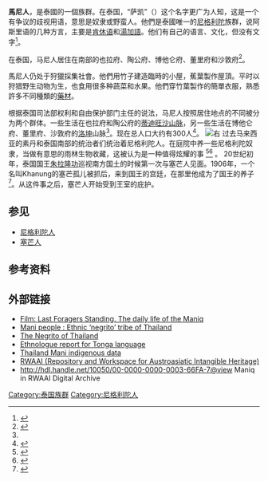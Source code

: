 {{ethnic group|
|group= 马尼人
|image      = Image_from_page_620_of_"Annual_report_of_the_Board_of_Regents_of_the_Smithsonian_Institution"_(1846).jpg
|caption    =
|population = 500<ref>[https://www.nationthailand.com/news/30361977 Child dies as malaria outbreak hits Maniq tribal people]</ref>
|popplace   = [[泰国南部地区|泰国南部地区]]
|rels       = [[泛灵论|泛灵论]] 
|langs      = [[肯休语|肯休语]]，[[湯加語_(南亞語系)|湯加語]]，<br>[[泰语|泰语]]（[[第二语言|第二语言]]）
|related    = [[塞芒人|塞芒人]]
}}'''馬尼人'''，是泰國的一個族群。在泰国，“萨凯”（{{lang-th|ซาไก}}）这个名字更广为人知，这是一个有争议的歧视用语，意思是奴隶或野蛮人。他們是泰國唯一的[[尼格利陀人|尼格利陀]]族群，说阿斯里语的几种方言，主要是[[肯休语|肯休语]]和[[湯加語_(南亞語系)|湯加語]]。他们有自己的语言、文化，但没有文字<ref name="NM-20191021">{{cite journal |last1=Ernst |first1=Gabriel |title=“We try to not be Thai”: the everyday resistance of ethnic minorities |journal=New Mandala |date=21 October 2019 |url=https://www.newmandala.org/we-try-to-not-be-thai-the-everyday-resistance-of-ethnic-minorities/ |accessdate=20 April 2020}}</ref>。

在泰国，马尼人居住在南部的也拉府、陶公府、博他仑府、董里府和沙敦府<ref name="BP-20171223">{{cite news|last1=Laohong|first1=King-Oua|title=Sea gypsies want a chance to settle down|url=https://www.bangkokpost.com/news/general/1384430/sea-gypsies-want-a-chance-to-settle-down|accessdate=23 December 2017|work=Bangkok Post|date=23 December 2017}}</ref>。

馬尼人仍处于狩獵採集社會。他們用竹子建造臨時的小屋，蕉葉製作屋頂。平时以狩猎野生动物为生，也食用很多种蔬菜和水果。他們穿竹葉製作的簡單衣服，熟悉許多不同種類的[[藥材|藥材]]。

根据泰国司法部权利和自由保护部门主任的说法，马尼人按照居住地点的不同被分为两个群体。一些生活在也拉府和陶公府的[[蒂迪旺沙山脉|蒂迪旺沙山脉]]，另一些生活在博他仑府、董里府、沙敦府的[[洛坤|洛坤]]山脉<ref name="BP-20171223" />。现在总人口大约有300人<ref name="TheMani">{{cite web|last1=Thonghom|last2=Weber|first2=George|title=36. The Negrito of Thailand; The Mani|url=http://www.andaman.org/BOOK/chapter36/text36.htm|website=Andaman.org|accessdate=23 December 2017|archiveurl=https://web.archive.org/web/20130520173144/http://www.andaman.org/BOOK/chapter36/text36.htm|archivedate=20 May 2013}}</ref>。
[[File:Scottish_geographical_magazine_(1885)_(14597445898).jpg|右]]
过去马来西亚的素丹和泰国南部的统治者们统治着尼格利陀人。在庭院中养一些尼格利陀奴隶，当做有意思的雨林生物收藏，这被认为是一种值得炫耀的事
<ref>{{cite journal|url=http://www.sac.or.th/databases/siamrarebooksold/main/index.php/history/jss/307-the-negrito-of-peninsular-thailand |title=The Negrito of Peninsular Thailand |author=John H. Brandt |journal=Journal of the Siam Society |volume=49 |issue=Pt. 2 |publisher=Sirindhorn Anthropology Centre |year=1961 |accessdate=2019-01-30}}</ref><ref name="AHOM">{{cite book|author=Barbara Watson Andaya & Leonard Y Andaya|title=A History of Malaysia|year=2016|publisher=Macmillan International Higher Education|isbn=978-11-376-0515-3|pages=168–169}}</ref> 。
20世纪初年，泰国国王[[朱拉隆功|朱拉隆功]]巡视南方国土的时候第一次与塞芒人见面。1906年，一个名叫Khanung的塞芒孤儿被抓后，来到国王的宫廷，在那里他成为了国王的养子<ref>{{cite journal |last=Woodhouse |first= Leslie |date=Spring 2012 |title= Concubines with Cameras: Royal Siamese Consorts Picturing Femininity and Ethnic Difference in Early 20th Century Siam |url=http://quod.lib.umich.edu/t/tap/7977573.0002.202/--concubines-with-cameras-royal-siamese-consorts-picturing?rgn=main;view=fulltext |journal=Women's Camera Work: Asia |volume= 2|issue= 2 |pages= |doi= |access-date=8 July 2015}}</ref>。从这件事之后，塞芒人开始受到王室的庇护。
==参见==
*[[尼格利陀人|尼格利陀人]]
*[[塞芒人|塞芒人]]

==参考资料==
<references/>

==外部链接==
*[https://www.youtube.com/watch?v=kurBRRiXQ-Y Film: Last Foragers Standing. The daily life of the Maniq]
*[http://originalpeople.org/mani-people-ethnic-negrito-tribe-thailand/ Mani people : Ethnic ‘negrito’ tribe of Thailand]
*[https://web.archive.org/web/20130520173144/http://www.andaman.org/BOOK/chapter36/text36.htm The Negrito of Thailand]
*[http://www.ethnologue.com/show_language.asp?code=tnz Ethnologue report for Tonga language]
*[http://www.nativeplanet.org/indigenous/ethnicdiversity/asia/thailand/indigenous_data_thailand_mani.shtml Thailand Mani indigenous data]
*[http://projekt.ht.lu.se/rwaai RWAAI (Repository and Workspace for Austroasiatic Intangible Heritage)]
*[[hdl:10050/00-0000-0000-0003-66FA-7@view|http://hdl.handle.net/10050/00-0000-0000-0003-66FA-7@view]] Maniq in RWAAI Digital Archive

{{泰国族群}}
{{尼格利陀人}}

[[Category:泰国族群|Category:泰国族群]]
[[Category:尼格利陀人|Category:尼格利陀人]]